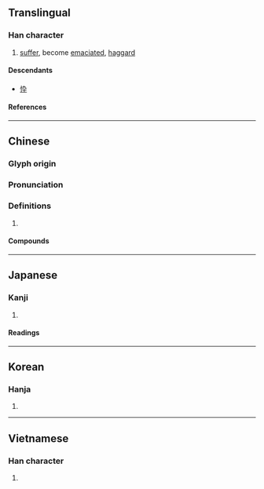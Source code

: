 {{also|忰}}
{{character info}}
==Translingual==

===Han character===
{{Han char|rn=61|rad=心|as=08|sn=11|four=90048|canj=PYOJ|ids=⿰忄卒}}

# [[suffer]], become [[emaciate]]d, [[haggard]]

====Descendants====
* [[忰]]

====References====
{{Han ref|kx=0389.020|dkj=10726|dj=0722.060|hdz=42318.060|uh=60B4}}

----

==Chinese==
{{zh-forms|alt=顇,萃}}

===Glyph origin===
{{Han etym}}

===Pronunciation===
{{zh-pron
|m=cuì
|m-s=
|c=seoi6
|c-t=
|g=
|h=pfs=
|j=
|mb=
|md=
|mn=ml:chūi
|mn-t=zui6
|w=
|x=
|mc=y
|oc=y
|cat=
}}

===Definitions===
{{zh-hanzi}}

# {{rfdef|zh}}

====Compounds====
{{zh-der|悴族|悴薄|悴賤|憔悴|朝榮夕悴|榮悴|瘏悴|豐悴}}

----

==Japanese==

===Kanji===
{{ja-kanji|grade=|rs=心08}}

# {{rfdef|ja|sort=心08}}

====Readings====
{{ja-readings
|goon=ずい
|kanon=すい
|kun=かじか-む, やつ-れる, せがれ
}}

----

==Korean==

===Hanja===
{{ko-hanja|췌}}

# {{rfdef|ko|sort=心08}}

----

==Vietnamese==

===Han character===
{{vi-readings|rs=心08|reading=xót}}

# {{rfdef|vi|sort=心08}}